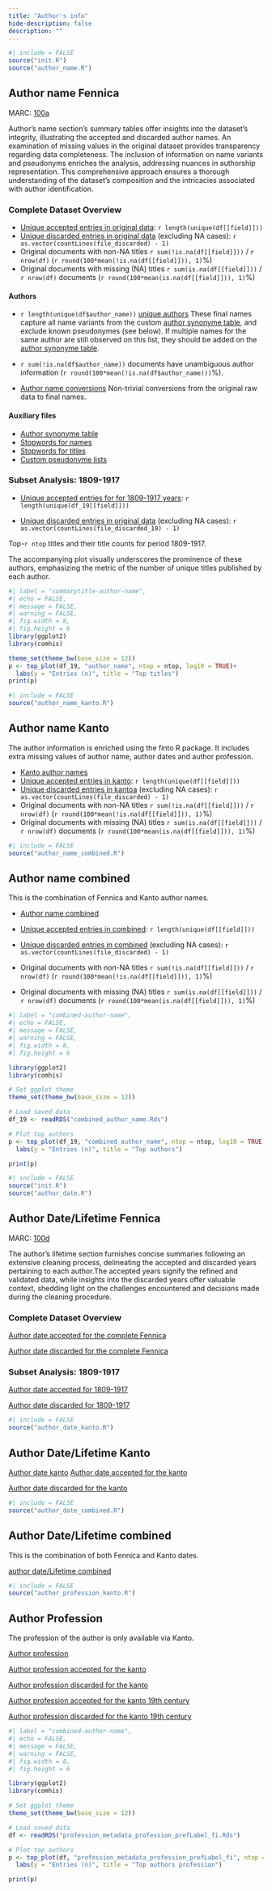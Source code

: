 ```yaml
---
title: "Author's info"
hide-description: false
description: ""
---
```


```r
#| include = FALSE
source("init.R")
source("author_name.R")
```

## Author name Fennica

MARC: [100a](https://www.loc.gov/marc/bibliographic/bd100.html)

Author's name section's summary tables offer insights into the dataset's integrity, illustrating the accepted and discarded author names. An examination of missing values in the original dataset provides transparency regarding data completeness. The inclusion of information on name variants and pseudonyms enriches the analysis, addressing nuances in authorship representation. This comprehensive approach ensures a thorough understanding of the dataset's composition and the intricacies associated with author identification.

### Complete Dataset Overview

-   [Unique accepted entries in original data](dataTable/data_table.html?path=https://a3s.fi/swift/v1/AUTH_3c0ccb602fa24298a6fe3ae224ca022f/fennica-container/output.tables/author_name_accepted.csv): `r length(unique(df[[field]]))`
-   [Unique discarded entries in original data](dataTable/data_table.html?path=https://a3s.fi/swift/v1/AUTH_3c0ccb602fa24298a6fe3ae224ca022f/fennica-container/output.tables/author_name_discarded.csv) (excluding NA cases): `r as.vector(countLines(file_discarded) - 1)`
-   Original documents with non-NA titles `r sum(!is.na(df[[field]]))` / `r nrow(df)` (`r round(100*mean(!is.na(df[[field]])), 1)`%)
-   Original documents with missing (NA) titles `r sum(is.na(df[[field]]))` / `r nrow(df)` documents (`r round(100*mean(is.na(df[[field]])), 1)`%)

#### Authors

-   `r length(unique(df$author_name))` [unique authors](dataTable/data_table.html?path=https://a3s.fi/swift/v1/AUTH_3c0ccb602fa24298a6fe3ae224ca022f/fennica-container/output.tables/author_name_accepted.csv) These final names capture all name variants from the custom [author synonyme table](dataTable/data_table.html?path=https://a3s.fi/swift/v1/AUTH_3c0ccb602fa24298a6fe3ae224ca022f/fennica-container/output.tables/ambiguous-authors.csv), and exclude known pseudonymes (see below). If multiple names for the same author are still observed on this list, they should be added on the [author synonyme table](dataTable/data_table.html?path=https://a3s.fi/swift/v1/AUTH_3c0ccb602fa24298a6fe3ae224ca022f/fennica-container/output.tables/ambiguous-authors.csv).

-   `r sum(!is.na(df$author_name))` documents have unambiguous author information (`r round(100*mean(!is.na(df$author_name)))`%).

-   [Author name conversions](dataTable/data_table.html?path=https://a3s.fi/swift/v1/AUTH_3c0ccb602fa24298a6fe3ae224ca022f/fennica-container/output.tables/author_conversion_nontrivial.csv) Non-trivial conversions from the original raw data to final names.

#### Auxiliary files

-   [Author synonyme table](dataTable/data_table.html?path=https://a3s.fi/swift/v1/AUTH_3c0ccb602fa24298a6fe3ae224ca022f/fennica-container/output.tables/ambiguous-authors.csv)
-   [Stopwords for names](dataTable/data_table.html?path=https://a3s.fi/swift/v1/AUTH_3c0ccb602fa24298a6fe3ae224ca022f/fennica-container/output.tables/stopwords_for_names.csv)
-   [Stopwords for titles](dataTable/data_table.html?path=https://a3s.fi/swift/v1/AUTH_3c0ccb602fa24298a6fe3ae224ca022f/fennica-container/output.tables/stopwords_titles.csv)
-   [Custom pseudonyme lists](dataTable/data_table.html?path=https://a3s.fi/swift/v1/AUTH_3c0ccb602fa24298a6fe3ae224ca022f/fennica-container/output.tables/custom_pseudonymes.csv)

### Subset Analysis: 1809-1917

-   [Unique accepted entries for for 1809-1917 years](dataTable/data_table.html?path=https://a3s.fi/swift/v1/AUTH_3c0ccb602fa24298a6fe3ae224ca022f/fennica-container/output.tables/author_name_accepted_19.csv): `r length(unique(df_19[[field]]))`

-   [Unique discarded entries in original data](dataTable/data_table.html?path=https://a3s.fi/swift/v1/AUTH_3c0ccb602fa24298a6fe3ae224ca022f/fennica-container/output.tables/author_name_discarded_19.csv) (excluding NA cases): `r as.vector(countLines(file_discarded_19) - 1)`

Top-`r ntop` titles and their title counts for period 1809-1917.

The accompanying plot visually underscores the prominence of these authors, emphasizing the metric of the number of unique titles published by each author.

```r
#| label = "summarytitle-author-name",
#| echo = FALSE,
#| message = FALSE,
#| warning = FALSE,
#| fig.width = 8,
#| fig.height = 6
library(ggplot2)
library(comhis)

theme_set(theme_bw(base_size = 12))
p <- top_plot(df_19, "author_name", ntop = ntop, log10 = TRUE)+
  labs(y = "Entries (n)", title = "Top titles")
print(p)
```


```r
#| include = FALSE
source("author_name_kanto.R")
```

## Author name Kanto

The author information is enriched using the finto R package. It includes extra missing values of author name, author dates and author profession.


-   [Kanto author names](dataTable/data_table.html?path=https://a3s.fi/swift/v1/AUTH_3c0ccb602fa24298a6fe3ae224ca022f/fennica-container/output.tables/author_name_kanto.csv)
-   [Unique accepted entries in kanto](dataTable/data_table.html?path=https://a3s.fi/swift/v1/AUTH_3c0ccb602fa24298a6fe3ae224ca022f/fennica-container/output.tables/author_name_kanto_accepted.csv): `r length(unique(df[[field]]))`
-   [Unique discarded entries in kantoa](dataTable/data_table.html?path=https://a3s.fi/swift/v1/AUTH_3c0ccb602fa24298a6fe3ae224ca022f/fennica-container/output.tables/author_name_kanto_discarded.csv) (excluding NA cases): `r as.vector(countLines(file_discarded) - 1)`
-   Original documents with non-NA titles `r sum(!is.na(df[[field]]))` / `r nrow(df)` (`r round(100*mean(!is.na(df[[field]])), 1)`%)
-   Original documents with missing (NA) titles `r sum(is.na(df[[field]]))` / `r nrow(df)` documents (`r round(100*mean(is.na(df[[field]])), 1)`%)


```r
#| include = FALSE
source("author_name_combined.R")
```

## Author name combined 

This is the combination of Fennica and Kanto author names.

-   [Author name combined](dataTable/data_table.html?path=https://a3s.fi/swift/v1/AUTH_3c0ccb602fa24298a6fe3ae224ca022f/fennica-container/output.tables/combined_author_name.csv)

-   [Unique accepted entries in combined](dataTable/data_table.html?path=https://a3s.fi/swift/v1/AUTH_3c0ccb602fa24298a6fe3ae224ca022f/fennica-container/output.tables/combined_author_name_accepted.csv): `r length(unique(df[[field]]))`
-   [Unique discarded entries in combined](dataTable/data_table.html?path=https://a3s.fi/swift/v1/AUTH_3c0ccb602fa24298a6fe3ae224ca022f/fennica-container/output.tables/combined_author_name_discarded.csv) (excluding NA cases): `r as.vector(countLines(file_discarded) - 1)`
-   Original documents with non-NA titles `r sum(!is.na(df[[field]]))` / `r nrow(df)` (`r round(100*mean(!is.na(df[[field]])), 1)`%)
-   Original documents with missing (NA) titles `r sum(is.na(df[[field]]))` / `r nrow(df)` documents (`r round(100*mean(is.na(df[[field]])), 1)`%)

```r
#| label = "combined-author-name",
#| echo = FALSE,
#| message = FALSE,
#| warning = FALSE,
#| fig.width = 8,
#| fig.height = 6

library(ggplot2)
library(comhis)

# Set ggplot theme
theme_set(theme_bw(base_size = 12))

# Load saved data
df_19 <- readRDS("combined_author_name.Rds")

# Plot top authors
p <- top_plot(df_19, "combined_author_name", ntop = ntop, log10 = TRUE) +
  labs(y = "Entries (n)", title = "Top authors")

print(p)

```



```r
#| include = FALSE
source("init.R")
source("author_date.R")
```
## Author Date/Lifetime Fennica


MARC: [100d](https://www.loc.gov/marc/bibliographic/bd100.html)

The author's lifetime section furnishes concise summaries following an extensive cleaning process, delineating the accepted and discarded years pertaining to each author.The accepted years signify the refined and validated data, while insights into the discarded years offer valuable context, shedding light on the challenges encountered and decisions made during the cleaning procedure.

### Complete Dataset Overview

[Author date accepted for the complete Fennica](dataTable/data_table.html?path=https://a3s.fi/swift/v1/AUTH_3c0ccb602fa24298a6fe3ae224ca022f/fennica-container/output.tables/author_date_accepted.csv)

[Author date discarded for the complete Fennica](dataTable/data_table.html?path=https://a3s.fi/swift/v1/AUTH_3c0ccb602fa24298a6fe3ae224ca022f/fennica-container/output.tables/author_date_discarded.csv)

### Subset Analysis: 1809-1917

[Author date accepted for 1809-1917](dataTable/data_table.html?path=https://a3s.fi/swift/v1/AUTH_3c0ccb602fa24298a6fe3ae224ca022f/fennica-container/output.tables/author_date_accepted_19.csv)

[Author date discarded for 1809-1917](dataTable/data_table.html?path=https://a3s.fi/swift/v1/AUTH_3c0ccb602fa24298a6fe3ae224ca022f/fennica-container/output.tables/author_date_discarded_19.csv)


```r
#| include = FALSE
source("author_date_kanto.R")
```
## Author Date/Lifetime Kanto

[Author date kanto](dataTable/data_table.html?path=https://a3s.fi/swift/v1/AUTH_3c0ccb602fa24298a6fe3ae224ca022f/fennica-container/output.tables/birthDate_deathDate_kanto.csv)
[Author date accepted for the kanto](dataTable/data_table.html?path=https://a3s.fi/swift/v1/AUTH_3c0ccb602fa24298a6fe3ae224ca022f/fennica-container/output.tables/birthDate_deathDate_kanto_accepted.csv)

[Author date discarded for the kanto](dataTable/data_table.html?path=https://a3s.fi/swift/v1/AUTH_3c0ccb602fa24298a6fe3ae224ca022f/fennica-container/output.tables/birthDate_deathDate_kanto_discarded.csv)

```r
#| include = FALSE
source("author_date_combined.R")
```

## Author Date/Lifetime combined

This is the combination of both Fennica and Kanto dates.

[author date/Lifetime combined](dataTable/data_table.html?path=https://a3s.fi/swift/v1/AUTH_3c0ccb602fa24298a6fe3ae224ca022f/fennica-container/output.tables/author_date_combined.csv)

```r
#| include = FALSE
source("author_profession_kanto.R")
```

## Author Profession

The profession of the author is only available via Kanto.


[Author profession](dataTable/data_table.html?path=https://a3s.fi/swift/v1/AUTH_3c0ccb602fa24298a6fe3ae224ca022f/fennica-container/output.tables/profession_metadata_profession_prefLabel_fi.csv)

[Author profession accepted for the kanto](dataTable/data_table.html?path=https://a3s.fi/swift/v1/AUTH_3c0ccb602fa24298a6fe3ae224ca022f/fennica-container/output.tables/profession_metadata_profession_prefLabel_fi_accepted.csv)

[Author profession discarded for the kanto](dataTable/data_table.html?path=https://a3s.fi/swift/v1/AUTH_3c0ccb602fa24298a6fe3ae224ca022f/fennica-container/output.tables/profession_metadata_profession_prefLabel_fi_discarded.csv)

[Author profession accepted for the kanto 19th century](dataTable/data_table.html?path=https://a3s.fi/swift/v1/AUTH_3c0ccb602fa24298a6fe3ae224ca022f/fennica-container/output.tables/profession_metadata_profession_prefLabel_fi_kanto_accepted_19.csv)

[Author profession discarded for the kanto 19th century](dataTable/data_table.html?path=https://a3s.fi/swift/v1/AUTH_3c0ccb602fa24298a6fe3ae224ca022f/fennica-container/output.tables/profession_metadata_profession_prefLabel_fi_kanto_discarded_19.csv)


```r
#| label = "combined-author-name",
#| echo = FALSE,
#| message = FALSE,
#| warning = FALSE,
#| fig.width = 8,
#| fig.height = 6

library(ggplot2)
library(comhis)

# Set ggplot theme
theme_set(theme_bw(base_size = 12))

# Load saved data
df <- readRDS("profession_metadata_profession_prefLabel_fi.Rds")

# Plot top authors
p <- top_plot(df, "profession_metadata_profession_prefLabel_fi", ntop = ntop, log10 = TRUE) +
  labs(y = "Entries (n)", title = "Top authors profession")

print(p)

```

